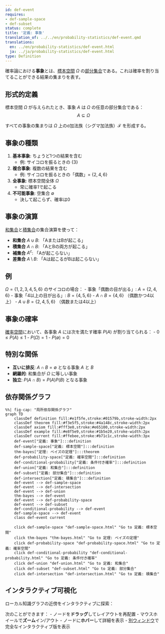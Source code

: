 ```yaml
---
id: def-event
requires:
- def-sample-space
- def-subset
status: complete
title: '定義: 事象'
translation_of: ../../en/probability-statistics/def-event.qmd
translations:
  en: ../en/probability-statistics/def-event.html
  ja: ../ja/probability-statistics/def-event.html
type: Definition
---
```


確率論における**事象**とは、[標本空間](def-sample-space.qmd) $\Omega$ の[部分集合](../logic-set-theory/def-subset.qmd)である。これは確率を割り当てることができる結果の集まりを表す。

## 形式的定義

標本空間 $\Omega$ が与えられたとき、事象 $A$ は $\Omega$ の任意の部分集合である：
$$A \subseteq \Omega$$

すべての事象の集まりは $\Omega$ 上のσ加法族（シグマ加法族）$\mathcal{F}$ を形成する。

## 事象の種類

1. **基本事象**: ちょうど1つの結果を含む
   - 例: サイコロを振るときの $\{3\}$

2. **複合事象**: 複数の結果を含む
   - 例: サイコロを振るときの「偶数」= $\{2, 4, 6\}$

3. **全事象**: 標本空間全体 $\Omega$
   - 常に確率1で起こる

4. **不可能事象**: 空集合 $\emptyset$
   - 決して起こらず、確率は0

## 事象の演算

[和集合](../logic-set-theory/def-union.qmd)と[積集合](../logic-set-theory/def-intersection.qmd)の集合演算を使って：

- **和集合** $A \cup B$: 「AまたはBが起こる」
- **積集合** $A \cap B$: 「AとBの両方が起こる」
- **補集合** $A^c$: 「Aが起こらない」
- **差集合** $A \setminus B$: 「Aは起こるがBは起こらない」

## 例

$\Omega = \{1, 2, 3, 4, 5, 6\}$ のサイコロの場合：
- 事象「偶数の目が出る」: $A = \{2, 4, 6\}$
- 事象「4以上の目が出る」: $B = \{4, 5, 6\}$
- $A \cap B = \{4, 6\}$ （偶数かつ4以上）
- $A \cup B = \{2, 4, 5, 6\}$ （偶数または4以上）

## 事象の確率

[確率空間](def-probability-space.qmd)において、各事象 $A$ には次を満たす確率 $P(A)$ が割り当てられる：
- $0 \leq P(A) \leq 1$
- $P(\Omega) = 1$
- $P(\emptyset) = 0$

## 特別な関係

- **互いに排反**: $A \cap B = \emptyset$ となる事象 $A$ と $B$
- **網羅的**: 和集合が $\Omega$ に等しい事象
- **独立**: $P(A \cap B) = P(A)P(B)$ となる事象

## 依存関係グラフ

```mermaid
%%| fig-cap: "局所依存関係グラフ"
graph TD
    classDef definition fill:#e1f5fe,stroke:#01579b,stroke-width:2px
    classDef theorem fill:#f3e5f5,stroke:#4a148c,stroke-width:2px
    classDef axiom fill:#fff3e0,stroke:#e65100,stroke-width:2px
    classDef example fill:#e8f5e9,stroke:#1b5e20,stroke-width:2px
    classDef current fill:#ffebee,stroke:#b71c1c,stroke-width:3px
    def-event["定義: 事象"]:::definition
    def-sample-space["定義: 標本空間"]:::definition
    thm-bayes["定理: ベイズの定理"]:::theorem
    def-probability-space["定義: 確率空間"]:::definition
    def-conditional-probability["定義: 条件付き確率"]:::definition
    def-union["定義: 和集合"]:::definition
    def-subset["定義: 部分集合"]:::definition
    def-intersection["定義: 積集合"]:::definition
    def-event --> def-sample-space
    def-event --> def-intersection
    def-event --> def-union
    thm-bayes --> def-event
    def-event --> def-probability-space
    def-event --> def-subset
    def-conditional-probability --> def-event
    def-sample-space --> def-event
    class def-event current

    click def-sample-space "def-sample-space.html" "Go to 定義: 標本空間"
    click thm-bayes "thm-bayes.html" "Go to 定理: ベイズの定理"
    click def-probability-space "def-probability-space.html" "Go to 定義: 確率空間"
    click def-conditional-probability "def-conditional-probability.html" "Go to 定義: 条件付き確率"
    click def-union "def-union.html" "Go to 定義: 和集合"
    click def-subset "def-subset.html" "Go to 定義: 部分集合"
    click def-intersection "def-intersection.html" "Go to 定義: 積集合"
```

## インタラクティブ可視化

ローカル知識グラフの近傍をインタラクティブに探索：

::: {.graph-viz data-id="def-event" data-width="700" data-height="500"}
:::

次のことができます：
- ノードを**ドラッグ**してレイアウトを再配置
- マウスホイールで**ズーム**イン/アウト
- ノードに**ホバー**して詳細を表示
- [別ウィンドウ](../../output/interactive/def-event.html){target="_blank"}で完全なインタラクティブ版を表示
